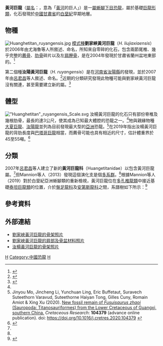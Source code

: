 {{Automatic Taxobox
| taxon = Huanghetitan
| fossil_range = [[白堊紀|白堊紀]]早期[[阿普第階|阿普第階]]至[[阿爾比階|阿爾比階]]<br />{{fossilrange|125|112}}
| image = Huanghetitan NMNS.jpg
| image_caption = 黃河巨龍（前）與[[大夏巨龍屬|大夏巨龍]]（後）的骨架模型，於[[臺灣|臺灣]][[國立自然科學博物館|國立自然科學博物館]]展出
| authority = You ''et al.'', 2006
| type_species = '''劉家峽黃河巨龍<br />''Huanghetitan liujiaxiaensis'''''
| type_species_authority = You ''et al.'', 2006
| subdivision_ranks = 其他[[物種|物種]]
| subdivision =
* '''汝陽黃河巨龍 ''H. ruyangensis'''''<br /><small>[[呂君昌|Lü]] ''et al.'', 2007</small>
}}

'''黃河巨龍'''（[[學名|屬名]]：{{lang|la|''Huanghetitan''}}，意為「[[黃河|黃河]]的巨人」）是一[[屬|屬]][[蜥腳下目|蜥腳下目]][[恐龍|恐龍]]，屬於基礎[[巨龍形類|巨龍形類]]，化石發現於[[中國|中國]][[甘肅省|甘肅省]]的[[白堊紀|白堊紀]]早期地層。

==物種==
[[File:Huanghetitan_ruyangensis.jpg|thumb]]
[[模式種|模式種]]'''劉家峽黃河巨龍'''（''H. liujiaxiaensis''）於2006年由尤海魯等人所敘述、命名，所知來自零碎的化石，包含兩節尾椎、幾乎完整的[[薦骨|薦骨]]、[[肋骨|肋骨]]碎片以及左[[肩胛骨|肩胛骨]]，是在2004年發現於甘肅省蘭州盆地東部的{{link-en|河口群|Hekou Group}}。<ref name="youetal2006">{{Cite journal|author=You, H., Li, D., Zhou, L., and Ji, Q.|year=2006|title=''Huanghetitan liujiaxiaensis''. a New Sauropod Dinosaur from the Lower Cretaceous Hekou Group of Lanzhou Basin, Gansu Province, China|journal=Geological Review|volume=52|issue=5|pages=668-674}}</ref>

第二個種'''汝陽黃河巨龍'''（''H. ruyangensis''）是在[[河南省|河南省]][[汝陽縣|汝陽縣]]的{{link-en|郝岭組|Haoling Formation}}發現，並於2007年由[[呂君昌|呂君昌]]等人敘述、命名。<ref name="luetal2007">{{Cite journal|author=Lu J., Xu, L., Zhang, X., Hu, W., Wu, Y., Jia, S., and Ji, Q.|year=2007|title=A new gigantic sauropod dinosaur with the deepest known body cavity from the Cretaceous of Asia|journal=Acta Geologica Sinica|volume=81|pages=167-176}}</ref>近期的分類研究發現此物種可能與劉家峽黃河巨龍沒有關連，甚至需要建立新的屬。<ref name="mannionetal">{{cite journal|doi=10.1111/zoj.12029|title=Osteology of the Late Jurassic Portuguese sauropod dinosaur ''Lusotitan atalaiensis'' (Macronaria) and the evolutionary history of basal titanosauriforms|journal=Zoological Journal of the Linnean Society|volume=168|pages=98–206|year=2013|last1=Mannion|first1=Philip D.|last2=Upchurch|first2=Paul|last3=Barnes|first3=Rosie N.|last4=Mateus|first4=Octávio|url=http://docentes.fct.unl.pt/sites/default/files/omateus/files/mannion_et_al_2013_sauropod_lusotitan_portugal.pdf|access-date=2020-10-03|archive-date=2021-02-09|archive-url=https://web.archive.org/web/20210209202332/https://docentes.fct.unl.pt/sites/default/files/omateus/files/mannion_et_al_2013_sauropod_lusotitan_portugal.pdf|dead-url=no}}</ref>

==體型==
[[File:"Huanghetitan"_ruyangensis_Scale.svg|thumb]]
汝楊黃河巨龍的化石只有部份脊椎及幾根肋骨，最長的達3公尺，使其成為已知最大體腔的恐龍之一。<ref name="luetal2007"/>牠與親緣物種[[大夏巨龍|大夏巨龍]]、[[汝陽龍|汝陽龍]]並列為目前發現最大型的[[亞洲|亞洲]]恐龍。<ref>Jinyou Mo, Jincheng Li, Yunchuan Ling, Eric Buffetaut, Suravech Suteethorn Varavud, Suteethorne Haiyan Tong, Gilles Cuny, Romain Amiot & Xing Xu (2020). [https://www.sciencedirect.com/science/article/pii/S0195667119303623 New fossil remain of ''Fusuisaurus zhaoi'' (Sauropoda: Titanosauriformes) from the Lower Cretaceous of Guangxi, southern China.] {{Wayback|url=https://www.sciencedirect.com/science/article/pii/S0195667119303623 |date=20200731043126 }} ''Cretaceous Research'': '''104379''' (advance online publication). doi: https://doi.org/10.1016/j.cretres.2020.104379 {{Wayback|url=https://doi.org/10.1016/j.cretres.2020.104379 |date=20200401115904 }}</ref>{{link-en|葛瑞格利·保羅|Gregory S. Paul}}在2019年指出汝楊黃河巨龍的背肋長度與[[巴塔哥巨龍屬|巴塔哥巨龍]]相當，而薦骨可能也具有相近的尺寸，估計體重界於45至55噸。<ref>{{Cite journal|last=Paul|first=Gregory S.|date=2019|title=Determining the largest known land animal: A critical comparison of differing methods for restoring the volume and mass of extinct animals|url=http://www.gspauldino.com/Titanomass.pdf|journal=Annals of the Carnegie Museum|volume=85 (4)|pages=335-358|via=|access-date=2020-10-03|archive-date=2021-11-15|archive-url=https://web.archive.org/web/20211115134229/http://www.gspauldino.com/Titanomass.pdf|dead-url=no}}</ref>

==分類==
2007年[[呂君昌|呂君昌]]等人建立了新的'''黃河巨龍科'''（Huangetitanidae）以包含黃河巨龍屬。<ref name="luetal2007"/>但Mannion等人（2013）發現這個演化支是個[[多系群|多系群]]。<ref name="mannionetal" />根據Mannion等人（2019）對於白堊紀亞洲蜥腳類的重新檢視，黃河巨龍位在[[多孔椎龍類|多孔椎龍類]]中接近基礎[[泰坦巨龍類|泰坦巨龍類]]的位置，介於[[盤足龍科|盤足龍科]]及[[安第斯龍科|安第斯龍科]]之間，系譜樹如下所示：<ref name="mannion19b">{{cite journal|last1=Mannion|first1=P.D.|last2=Upchurch|first2=P.|last3=Jin|first3=X.|last4=Zheng|first4=W.|year=2019|title=New information on the Cretaceous sauropod dinosaurs of Zhejiang Province, China: impact on Laurasian titanosauriform phylogeny and biogeography|journal=Royal Society Open Science|volume=6|issue=8|pages=191057|doi=10.1098/rsos.191057|pmid=31598266|pmc=6731702|bibcode=2019RSOS....691057M}}</ref>

{{clade| style=font-size:100%;line-height:100%
|label1=[[巨龍形類|巨龍形類]]
|1={{clade
|1=[[腕龍科|腕龍科]]
|label2=[[多孔椎龍類|多孔椎龍類]]
|2={{clade
|1=[[盤足龍科|盤足龍科]]
|2=[[寶天曼龍|寶天曼龍]]
|3='''黃河巨龍'''
|4={{clade
|1=[[東陽龍屬|東陽龍]]
|2=[[華北龍|華北龍]] }}
|label5=[[泰坦巨龍類|泰坦巨龍類]]
|5={{clade
|1=[[汝陽龍|汝陽龍]]
|2={{clade
|1=[[大夏巨龍|大夏巨龍]]
|2=[[峴山龍|峴山龍]] }}
|label6=[[岩盔龍類|岩盔龍類]]
|6={{clade
|1=[[馬拉威龍|馬拉威龍]]
|7={{clade
|1=[[納摩蓋吐龍|納摩蓋吐龍]]
|8={{clade
|1=[[掠食龍|掠食龍]]
|9={{clade
|1=[[阿拉摩龍|阿拉摩龍]]
|10={{clade
|1=[[伊希斯龍|伊希斯龍]]
|11={{clade
|1=[[後凹尾龍|後凹尾龍]]
|2=[[薩爾塔龍|薩爾塔龍]]
}} }} }} }} }} }} }} }} }} }}

==參考資料==
{{reflist}}

==外部連結==
* [http://dinogami.smugmug.com/Travel/Dinosaurs-Along-The-Silk-Road/8814858_uxPgF#583776914_YJeVR 劉家峽黃河巨龍的骨架照片] {{Wayback|url=http://dinogami.smugmug.com/Travel/Dinosaurs-Along-The-Silk-Road/8814858_uxPgF#583776914_YJeVR |date=20160303222424 }}
* [https://web.archive.org/web/20110716052429/http://www.sinofossa.org/show.asp?Id=149 劉家峽黃河巨龍的肩部及骨盆材料照片]
* [http://archosaurmusings.files.wordpress.com/2008/06/dsc_00661.jpg 汝楊黃河巨龍的骨架照片] {{Wayback|url=http://archosaurmusings.files.wordpress.com/2008/06/dsc_00661.jpg |date=20110718093758 }}

{{Sauropodomorpha|M.}}
{{Taxonbar|from=Q2532460}}

[[Category:大鼻龍類|H]]
[[Category:中國恐龍|Category:中國恐龍]]
[[Category:下白堊紀恐龍|H]]